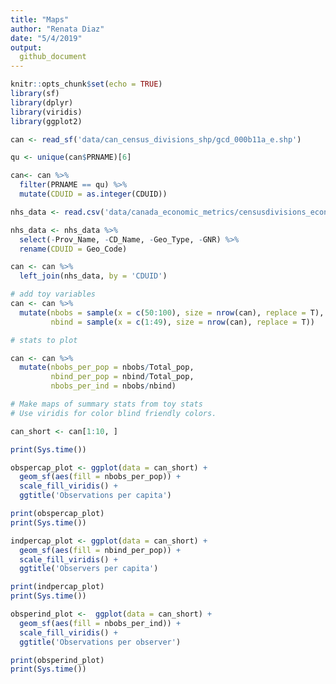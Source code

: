 ```yaml
---
title: "Maps"
author: "Renata Diaz"
date: "5/4/2019"
output:
  github_document
---
```


```r
knitr::opts_chunk$set(echo = TRUE)
library(sf)
library(dplyr)
library(viridis)
library(ggplot2)
```

```r

can <- read_sf('data/can_census_divisions_shp/gcd_000b11a_e.shp')

qu <- unique(can$PRNAME)[6]

can<- can %>%
  filter(PRNAME == qu) %>%
  mutate(CDUID = as.integer(CDUID))

nhs_data <- read.csv('data/canada_economic_metrics/censusdivisions_econmetrics.csv', stringsAsFactors = F)

nhs_data <- nhs_data %>%
  select(-Prov_Name, -CD_Name, -Geo_Type, -GNR) %>%
  rename(CDUID = Geo_Code)

can <- can %>%
  left_join(nhs_data, by = 'CDUID')

# add toy variables
can <- can %>%
  mutate(nbobs = sample(x = c(50:100), size = nrow(can), replace = T), 
         nbind = sample(x = c(1:49), size = nrow(can), replace = T))

# stats to plot

can <- can %>%
  mutate(nbobs_per_pop = nbobs/Total_pop, 
         nbind_per_pop = nbind/Total_pop,
         nbobs_per_ind = nbobs/nbind)
```

```r

# Make maps of summary stats from toy stats
# Use viridis for color blind friendly colors.

can_short <- can[1:10, ]

print(Sys.time())

obspercap_plot <- ggplot(data = can_short) +
  geom_sf(aes(fill = nbobs_per_pop)) +
  scale_fill_viridis() +
  ggtitle('Observations per capita')

print(obspercap_plot)
print(Sys.time())

indpercap_plot <- ggplot(data = can_short) +
  geom_sf(aes(fill = nbind_per_pop)) +
  scale_fill_viridis() +
  ggtitle('Observers per capita')

print(indpercap_plot)
print(Sys.time())

obsperind_plot <-  ggplot(data = can_short) +
  geom_sf(aes(fill = nbobs_per_ind)) +
  scale_fill_viridis() +
  ggtitle('Observations per observer')

print(obsperind_plot)
print(Sys.time())

```
